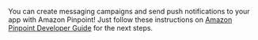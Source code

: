 You can create messaging campaigns and send push notifications to your app with Amazon Pinpoint! Just follow these instructions on [Amazon Pinpoint Developer Guide](https://docs.aws.amazon.com/pinpoint/latest/developerguide/getting-started-sampletest.html) for the next steps.
